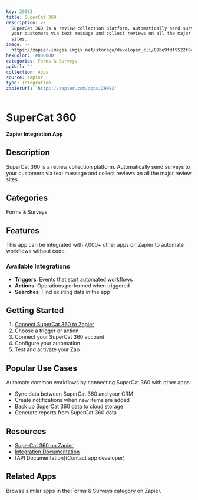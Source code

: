 ```yaml
---
key: 29082
title: SuperCat 360
description: >-
  SuperCat 360 is a review collection platform. Automatically send surveys to
  your customers via text message and collect reviews on all the major review
  sites.
image: >-
  https://zapier-images.imgix.net/storage/developer_cli/89be9fdf9522f0cb674eee40f89caab1.png?auto=format%2Ccompress&ixlib=python-3.0.0&q=50
hexColor: '#000000'
categories: Forms & Surveys
apiUrl: ''
collection: Apps
source: zapier
type: Integration
zapierUrl: 'https://zapier.com/apps/29082'
---
```

# SuperCat 360

**Zapier Integration App**

## Description

SuperCat 360 is a review collection platform. Automatically send surveys to your customers via text message and collect reviews on all the major review sites.

## Categories

Forms & Surveys

## Features

This app can be integrated with 7,000+ other apps on Zapier to automate workflows without code.

### Available Integrations

- **Triggers**: Events that start automated workflows
- **Actions**: Operations performed when triggered
- **Searches**: Find existing data in the app

## Getting Started

1. [Connect SuperCat 360 to Zapier](https://zapier.com/apps/29082)
2. Choose a trigger or action
3. Connect your SuperCat 360 account
4. Configure your automation
5. Test and activate your Zap

## Popular Use Cases

Automate common workflows by connecting SuperCat 360 with other apps:

- Sync data between SuperCat 360 and your CRM
- Create notifications when new items are added
- Back up SuperCat 360 data to cloud storage
- Generate reports from SuperCat 360 data

## Resources

- [SuperCat 360 on Zapier](https://zapier.com/apps/29082)
- [Integration Documentation](https://zapier.com/apps/29082/integrations)
- [API Documentation](Contact app developer)

## Related Apps

Browse similar apps in the Forms & Surveys category on Zapier.
